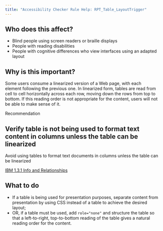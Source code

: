 ```yaml
---
title: "Accessibility Checker Rule Help: RPT_Table_LayoutTrigger"
---
```


<div className="toolHelp">
<Row>
<Column colLg={5} colMd={3} colSm={4} className="toolLeft">

## Who does this affect?

 * Blind people using screen readers or braille displays
 * People with reading disabilities
 * People with cognitive differences who view interfaces using an adapted layout

## Why is this important?

Some users consume a linearized version of a Web page, with each element following the previous one. In linearized form, tables are read from cell to cell horizontally across each row, moving down the rows from top to bottom. If this reading order is not appropriate for the content, users will not be able to make sense of it.

</Column>
<Column colLg={11} colMd={5} colSm={4} className="toolMain">

<div className="level-violation">
Recommendation
</div>

## Verify table is not being used to format text content in columns unless the table can be linearized
Avoid using tables to format text documents in columns unless the table can be linearized

[IBM 1.3.1 Info and Relationships](http://www.ibm.com/able/guidelines/ci162/info_and_relationships.html)

<div id="elementLocation">
</div>

## What to do

 * If a table is being used for presentation purposes, separate content from presentation by using CSS instead of a table to achieve the desired layout;
 * OR, if a table must be used, add `role="none"` and structure the table so that a left-to-right, top-to-bottom reading of the table gives a natural reading order for the content.

</Column>
</Row>
</div>
